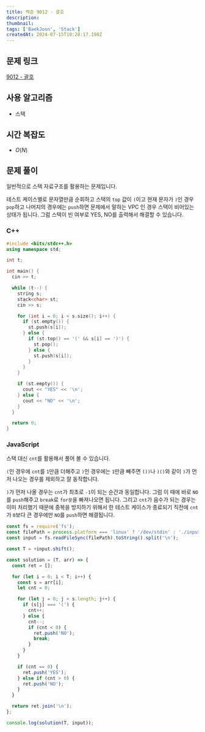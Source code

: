 ```yaml
---
title: 백준 9012 - 괄호
description:
thumbnail:
tags: ['BaekJoon', 'Stack']
createdAt: 2024-07-15T10:28:17.198Z
---
```


## 문제 링크

[9012 - 괄호](https://www.acmicpc.net/problem/9012)

## 사용 알고리즘

- 스택

## 시간 복잡도

- $O(N)$

## 문제 풀이

일반적으로 스택 자료구조를 활용하는 문제입니다.

테스트 케이스별로 문자열만큼 순회하고 스택의 `top` 값이 `(`이고 현재 문자가 `)`인 경우 `pop`하고 나머지의 경우에는 `push`하면 문제에서 말하는 VPC 인 경우 스택이 비어있는 상태가 됩니다. 그럼 스택이 빈 여부로 YES, NO를 출력해서 해결할 수 있습니다.

### C++

```cpp title="C++" hl:{18-19}
#include <bits/stdc++.h>
using namespace std;

int t;

int main() {
  cin >> t;

  while (t--) {
    string s;
    stack<char> st;
    cin >> s;

    for (int i = 0; i < s.size(); i++) {
      if (st.empty()) {
        st.push(s[i]);
      } else {
        if (st.top() == '(' && s[i] == ')') {
          st.pop();
        } else {
          st.push(s[i]);
        }
      }
    }

    if (st.empty()) {
      cout << "YES" << '\n';
    } else {
      cout << "NO" << '\n';
    }
  }

  return 0;
}
```

### JavaScript

스택 대신 `cnt`를 활용해서 풀어 볼 수 있습니다.

`(`인 경우에 `cnt`를 `1`만큼 더해주고 `)`인 경우에는 `1`만큼 빼주면 `())`나 `)()`와 같이 `)`가 먼저 나오는 경우를 제외하고 잘 동작합니다.

`)`가 먼저 나올 경우는 `cnt`가 최초로 `-1`이 되는 순간과 동일합니다. 그럼 이 때에 바로 `NO`를 `push`해주고 `break`로 `for문`을 빠져나오면 됩니다. 그리고 `cnt`가 음수가 되는 경우는 이미 처리했기 때문에 중복을 방지하기 위해서 한 테스트 케이스가 종료되기 직전에 `cnt`가 `0`보다 큰 경우에만 `NO`를 `push`하면 해결됩니다.

```js title="JavaScript"
const fs = require('fs');
const filePath = process.platform === 'linux' ? '/dev/stdin' : './input.txt';
const input = fs.readFileSync(filePath).toString().split('\n');

const T = +input.shift();

const solution = (T, arr) => {
  const ret = [];

  for (let i = 0; i < T; i++) {
    const s = arr[i];
    let cnt = 0;

    for (let j = 0; j < s.length; j++) {
      if (s[j] === '(') {
        cnt++;
      } else {
        cnt--;
        if (cnt < 0) {
          ret.push('NO');
          break;
        }
      }
    }

    if (cnt == 0) {
      ret.push('YES');
    } else if (cnt > 0) {
      ret.push('NO');
    }
  }

  return ret.join('\n');
};

console.log(solution(T, input));
```
